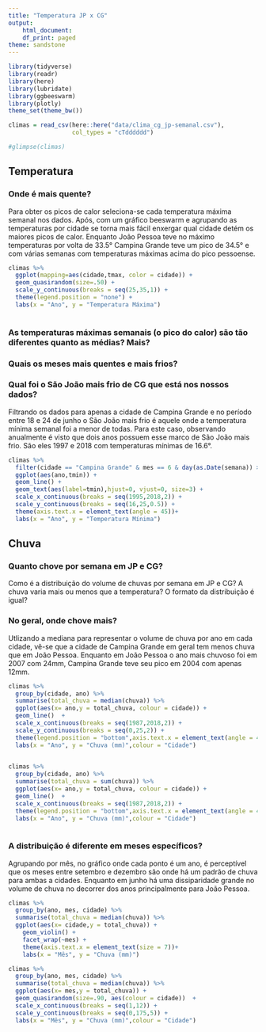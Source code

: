 ```yaml
---
title: "Temperatura JP x CG"
output:
    html_document:
    df_print: paged
theme: sandstone
---
```


```r
library(tidyverse)
library(readr)
library(here)
library(lubridate)
library(ggbeeswarm)
library(plotly)
theme_set(theme_bw())
```

```r
climas = read_csv(here::here("data/clima_cg_jp-semanal.csv"), 
                  col_types = "cTdddddd")

#glimpse(climas)
```

## Temperatura

### Onde é mais quente?
  Para obter os picos de calor seleciona-se cada temperatura máxima semanal nos dados. Após, com um gráfico beeswarm e agrupando as temperaturas por cidade se torna mais fácil enxergar qual cidade detém os maiores picos de calor. Enquanto João Pessoa teve no máximo temperaturas por volta de 33.5° Campina Grande teve um pico de 34.5° e com várias semanas com temperaturas máximas acima do pico pessoense.

```r
climas %>%
  ggplot(mapping=aes(cidade,tmax, color = cidade)) + 
  geom_quasirandom(size=.50) +
  scale_y_continuous(breaks = seq(25,35,1)) +
  theme(legend.position = "none") +
  labs(x = "Ano", y = "Temperatura Máxima")
  
```



### As temperaturas máximas semanais (o pico do calor) são tão diferentes quanto as médias? Mais?  

### Quais os meses mais quentes e mais frios? 

### Qual foi o São João  mais frio de CG que está nos nossos dados?
  Filtrando os dados para apenas a cidade de Campina Grande e no período entre 18 e 24 de junho o São João mais frio é aquele onde a temperatura mínima semanal foi a menor de todas. Para este caso, observando anualmente é visto que dois anos possuem esse marco de São João mais frio. São eles 1997 e 2018 com temperaturas mínimas de 16.6°.
```r
climas %>%
  filter(cidade == "Campina Grande" & mes == 6 & day(as.Date(semana)) >= 18 & day(as.Date(semana)) <=24) %>%
  ggplot(aes(ano,tmin)) + 
  geom_line() +
  geom_text(aes(label=tmin),hjust=0, vjust=0, size=3) +
  scale_x_continuous(breaks = seq(1995,2018,2)) +
  scale_y_continuous(breaks = seq(16,25,0.5)) +
  theme(axis.text.x = element_text(angle = 45))+
  labs(x = "Ano", y = "Temperatura Mínima")

```



## Chuva

### Quanto chove por semana em JP e CG?

Como é a distribuição do volume de chuvas por semana em JP e CG? A chuva varia mais ou menos que a temperatura? O formato da distribuição é igual? 

### No geral, onde chove mais?
  Utlizando a mediana para representar o volume de chuva por ano em cada cidade, vê-se que a cidade de Campina Grande em geral tem menos chuva que em João Pessoa. Enquanto em João Pessoa o ano mais chuvoso foi em 2007 com 24mm, Campina Grande teve seu pico em 2004 com apenas 12mm. 
```r
climas %>%
  group_by(cidade, ano) %>%
  summarise(total_chuva = median(chuva)) %>%
  ggplot(aes(x= ano,y = total_chuva, colour = cidade)) + 
  geom_line()  +
  scale_x_continuous(breaks = seq(1987,2018,2)) +
  scale_y_continuous(breaks = seq(0,25,2)) +
  theme(legend.position = "bottom",axis.text.x = element_text(angle = 45)) +
  labs(x = "Ano", y = "Chuva (mm)",colour = "Cidade")
  
```

```r
climas %>%
  group_by(cidade, ano) %>%
  summarise(total_chuva = sum(chuva)) %>%
  ggplot(aes(x= ano,y = total_chuva, colour = cidade)) + 
  geom_line()  +
  scale_x_continuous(breaks = seq(1987,2018,2)) +
  theme(legend.position = "bottom",axis.text.x = element_text(angle = 45)) +
  labs(x = "Ano", y = "Chuva (mm)",colour = "Cidade")
  
```

### A distribuição é diferente em meses específicos? 
  Agrupando por mês, no gráfico onde cada ponto é um ano, é perceptível que os meses entre setembro e dezembro são onde há um padrão de chuva para ambas a cidades. Enquanto em junho há uma dissiparidade grande no volume de chuva no decorrer dos anos principalmente para João Pessoa.

```r
climas %>%
  group_by(ano, mes, cidade) %>%
  summarise(total_chuva = median(chuva)) %>%
  ggplot(aes(x= cidade,y = total_chuva)) + 
    geom_violin() + 
    facet_wrap(~mes) +
    theme(axis.text.x = element_text(size = 7))+
    labs(x = "Mês", y = "Chuva (mm)")
```


```r
climas %>%
  group_by(ano, mes, cidade) %>%
  summarise(total_chuva = median(chuva)) %>%
  ggplot(aes(x= mes,y = total_chuva)) + 
  geom_quasirandom(size=.90, aes(colour = cidade))  +
  scale_x_continuous(breaks = seq(1,12)) +
  scale_y_continuous(breaks = seq(0,175,5)) +
  labs(x = "Mês", y = "Chuva (mm)",colour = "Cidade")
```
